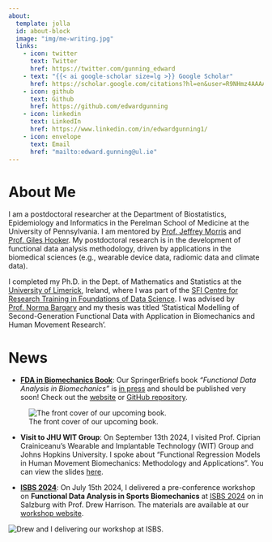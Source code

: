 ```yaml
---
about:
  template: jolla
  id: about-block
  image: "img/me-writing.jpg"
  links:
    - icon: twitter
      text: Twitter
      href: https://twitter.com/gunning_edward
    - text: "{{< ai google-scholar size=lg >}} Google Scholar"
      href: https://scholar.google.com/citations?hl=en&user=R9NHmz4AAAAJ
    - icon: github
      text: Github
      href: https://github.com/edwardgunning
    - icon: linkedin
      text: LinkedIn
      href: https://www.linkedin.com/in/edwardgunning1/
    - icon: envelope
      text: Email
      href: "mailto:edward.gunning@ul.ie"  
---
```



::: {#about-block}
:::



# About Me

I am a postdoctoral researcher at the Department of Biostatistics, Epidemiology and Informatics in the Perelman School of Medicine at the University of Pennsylvania. I am mentored by [Prof. Jeffrey Morris](https://www.dbei.med.upenn.edu/bio/jeffrey-s-morris-phd) and [Prof. Giles Hooker](https://www.gileshooker.com/). My postdoctoral research is in the development of functional data analysis methodology, driven by applications in the biomedical sciences (e.g., wearable device data, radiomic data and climate data).

I completed my Ph.D. in the Dept. of Mathematics and Statistics at the [University of Limerick](https://www.ul.ie/), Ireland, where I was part of the [SFI Centre for Research Training in Foundations of Data Science](https://www.data-science.ie/).
I was advised by [Prof. Norma Bargary](https://www.ul.ie/research/dr-norma-bargary) and my thesis was titled 'Statistical Modelling of Second-Generation Functional Data with Application in Biomechanics and Human Movement Research'.

# News

* [**FDA in Biomechanics Book**](https://link.springer.com/book/9783031688614): Our SpringerBriefs book *"Functional Data Analysis in Biomechanics"* is <u>in press</u> and should be published very soon! Check out the [website](https://link.springer.com/book/9783031688614) or [GitHub repository](https://github.com/FAST-ULxNUIG/SpringerBriefs/tree/main).

![The front cover of our upcoming book.](projects/review-book/book_frontcover.png)

* **Visit to JHU WIT Group**: On September 13th 2024, I visited Prof. Ciprian Crainiceanu's Wearable and Implantable Technology (WIT) Group and Johns Hopkins University. I spoke about "Functional Regression Models in Human Movement Biomechanics: Methodology and Applications". You can view the slides [here](https://github.com/ edwardgunning/JHU-Talk).


* [**ISBS 2024**](https://www.isbs2024.com/): On July $15$th $2024$, I delivered a pre-conference workshop on **Functional Data Analysis in Sports Biomechanics** at [ISBS 2024](https://www.isbs2024.com/) on in Salzburg with Prof. Drew Harrison. The materials are available at our [workshop website](https://github.com/edwardgunning/ISBS-Short-Course).

![Drew and I delivering our workshop at ISBS.](teaching/isbs-course.png)
<!-- # Research -->

<!-- * Add research interests here. -->



<!-- ```{=html} -->
<!-- <div  style="margin: 30px; text-align: center;"> -->
<!-- <a class="btn btn-primary" href="https://www.marvinschmitt.com/blog/website-tutorial-quarto/" role="button" target="_blank" style="padding: 15px 30px;">View the tutorial for this template (+ download link)</a> -->
<!-- </div> -->
<!-- ``` -->

